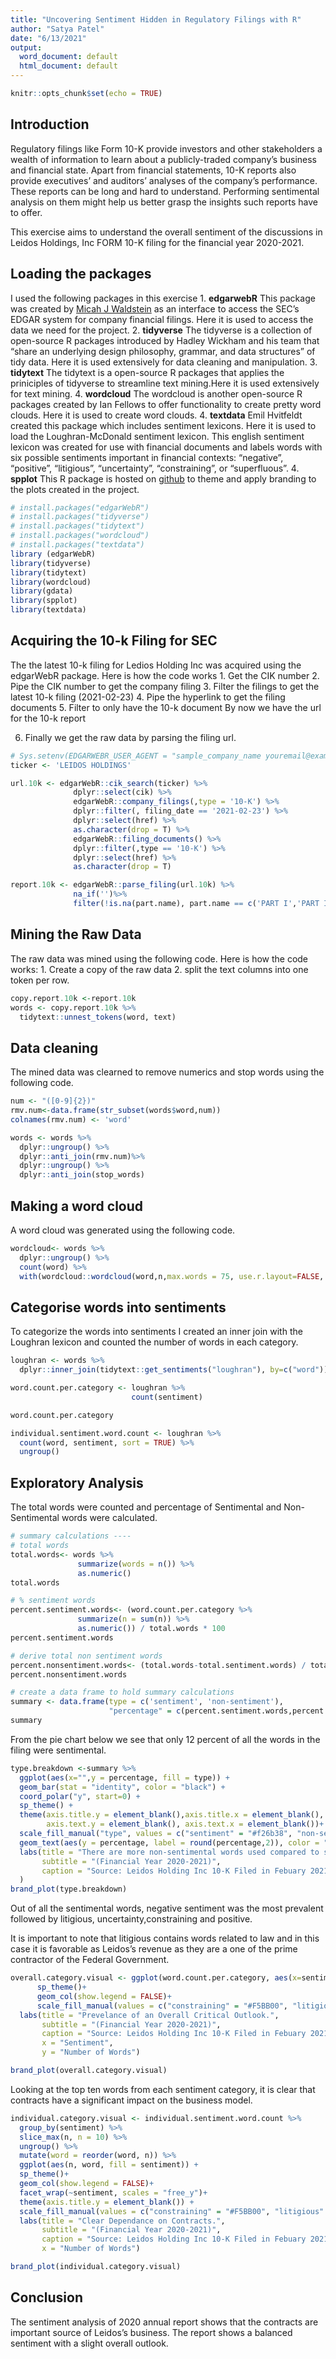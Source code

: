 ---
title: "Uncovering Sentiment Hidden in Regulatory Filings with R"
author: "Satya Patel"
date: "6/13/2021"
output:
  word_document: default
  html_document: default
---
```{r setup, include=FALSE}
knitr::opts_chunk$set(echo = TRUE)
```
## Introduction

Regulatory filings like Form 10-K provide investors and other stakeholders a wealth of information to learn about a publicly-traded company's business and financial state. Apart from financial statements, 10-K reports also provide executives' and auditors' analyses of the company's performance. These reports can be long and hard to understand. Performing sentimental analysis on them might help us better grasp the insights such reports have to offer.

This exercise aims to understand the overall sentiment of the discussions in Leidos Holdings, Inc FORM 10-K filing for the financial year 2020-2021.

## Loading the packages
I used the following packages in this exercise
1. **edgarwebR** 
This package was created by  [Micah J Waldstein](https://micah.waldste.in/) as an interface to access the SEC's EDGAR system for company financial filings. Here it is used to access the data we need for the project.
2. **tidyverse**
The tidyverse is a collection of open-source R packages introduced by Hadley Wickham and his team that "share an underlying design philosophy, grammar, and data structures" of tidy data. Here it is used extensively for data cleaning and manipulation.
3. **tidytext**
The tidytext is a open-source R packages that applies the priniciples of tidyverse to streamline text mining.Here it is used extensively for text mining.
4. **wordcloud**
The wordcloud is another open-source R packages created by Ian Fellows to offer functionality to create pretty word clouds. Here it is used to create word clouds.
4. **textdata**
Emil Hvitfeldt created this package which includes sentiment lexicons. Here it is used to load the Loughran-McDonald sentiment lexicon. This english sentiment lexicon was created for use with financial documents and labels words with six possible sentiments important in financial contexts: "negative", "positive", "litigious", "uncertainty", "constraining", or "superfluous".
4. **spplot**
This R package is hosted on [github](https://github.com/spatels/spplot) to theme and apply branding to the plots created in the project.
```{r install and load package, echo=TRUE, message=FALSE, warning=FALSE}
# install.packages("edgarWebR")
# install.packages("tidyverse")
# install.packages("tidytext")
# install.packages("wordcloud")
# install.packages("textdata")
library (edgarWebR)
library(tidyverse)
library(tidytext)
library(wordcloud)
library(gdata)
library(spplot)
library(textdata)
```
## Acquiring the 10-k Filing for SEC

The the latest 10-k filing for Ledios Holding Inc was acquired using the edgarWebR package.
Here is how the code works
1. Get the CIK number
2. Pipe the CIK number to get the company filing
3. Filter the filings to get the latest 10-k filing (2021-02-23)
4. Pipe the hyperlink to get the filing documents
5. Filter to only have the 10-k document
By now we have the url for the 10-k report

6. Finally we get the raw data by parsing the filing url.

```{r Data prepration, echo=TRUE}
# Sys.setenv(EDGARWEBR_USER_AGENT = "sample_company_name youremail@example.com")
ticker <- 'LEIDOS HOLDINGS'

url.10k <- edgarWebR::cik_search(ticker) %>%
              dplyr::select(cik) %>%
              edgarWebR::company_filings(,type = '10-K') %>%
              dplyr::filter(, filing_date == '2021-02-23') %>%
              dplyr::select(href) %>%
              as.character(drop = T) %>%
              edgarWebR::filing_documents() %>%
              dplyr::filter(,type == '10-K') %>%
              dplyr::select(href) %>%
              as.character(drop = T)

report.10k <- edgarWebR::parse_filing(url.10k) %>%
              na_if('')%>% 
              filter(!is.na(part.name), part.name == c('PART I','PART II')) # exclude section that are not needed

```

## Mining the Raw Data
The raw data was mined using the following code.
Here is how the code works:
1. Create a copy of the raw data
2. split the text columns into one token per row.
```{r text mining, echo=TRUE}
copy.report.10k <-report.10k
words <- copy.report.10k %>%
  tidytext::unnest_tokens(word, text)
```

## Data cleaning
The mined data was clearned to remove numerics and stop words using the following code.
```{r Data cleaning, echo=TRUE, message=FALSE, warning=FALSE}
num <- "([0-9]{2})"
rmv.num<-data.frame(str_subset(words$word,num))
colnames(rmv.num) <- 'word' 

words <- words %>%
  dplyr::ungroup() %>%
  dplyr::anti_join(rmv.num)%>%
  dplyr::ungroup() %>%
  dplyr::anti_join(stop_words)
```

## Making a word cloud
A word cloud was generated using the following code.
```{r word cloud, echo=TRUE, message=FALSE, warning=FALSE}
wordcloud<- words %>%
  dplyr::ungroup() %>%
  count(word) %>%
  with(wordcloud::wordcloud(word,n,max.words = 75, use.r.layout=FALSE, rot.per=0.35,colors=brewer.pal(5, "Set1")))
```

## Categorise words into sentiments
To categorize the words into sentiments I created an inner join with the Loughran lexicon and counted the number of words in each category. 

```{r categorise words, echo=TRUE, message=FALSE, warning=FALSE}
loughran <- words %>%
  dplyr::inner_join(tidytext::get_sentiments("loughran"), by=c("word"))

word.count.per.category <- loughran %>%
                           count(sentiment)

word.count.per.category

individual.sentiment.word.count <- loughran %>%
  count(word, sentiment, sort = TRUE) %>%
  ungroup()
```

## Exploratory Analysis

The total words were counted and percentage of Sentimental and Non-Sentimental words were calculated.
```{r calculate percentage of sentiment and non-sentiment words, echo=TRUE}
# summary calculations ----
# total words
total.words<- words %>% 
               summarize(words = n()) %>%
               as.numeric()
total.words

# % sentiment words
percent.sentiment.words<- (word.count.per.category %>% 
               summarize(n = sum(n)) %>%
               as.numeric()) / total.words * 100
percent.sentiment.words

# derive total non sentiment words
percent.nonsentiment.words<- (total.words-total.sentiment.words) / total.words * 100
percent.nonsentiment.words

# create a data frame to hold summary calculations
summary <- data.frame(type = c('sentiment', 'non-sentiment'),
                      "percentage" = c(percent.sentiment.words,percent.nonsentiment.words))
summary
```
From the pie chart below we see that only 12 percent of all the words in the filing were sentimental. 
```{r visualize percentage type, echo=TRUE}
type.breakdown <-summary %>% 
  ggplot(aes(x="",y = percentage, fill = type)) +
  geom_bar(stat = "identity", color = "black") + 
  coord_polar("y", start=0) +
  sp_theme() + 
  theme(axis.title.y = element_blank(),axis.title.x = element_blank(),
        axis.text.y = element_blank(), axis.text.x = element_blank())+
  scale_fill_manual("type", values = c("sentiment" = "#f26b38", "non-sentiment" = "#38bff2")) + 
  geom_text(aes(y = percentage, label = round(percentage,2)), color = "black", size=8,hjust=1, vjust=-1)+
  labs(title = "There are more non-sentimental words used compared to sentimental words",
       subtitle = "(Financial Year 2020-2021)",
       caption = "Source: Leidos Holding Inc 10-K Filed in Febuary 2021"
  )
brand_plot(type.breakdown)
```

Out of all the sentimental words, negative sentiment was the most prevalent followed by litigious, uncertainty,constraining and positive.

It is important to note that litigious contains words related to law and in this case it is favorable as Leidos's revenue as they are a one of the prime contractor of the Federal Government.
```{r overall category visualization, echo=TRUE, message=FALSE, warning=FALSE}
overall.category.visual <- ggplot(word.count.per.category, aes(x=sentiment, y=n, fill = sentiment)) + 
      sp_theme()+
      geom_col(show.legend = FALSE)+ 
      scale_fill_manual(values = c("constraining" = "#F5BB00", "litigious" = "#8EA604", "negative" = "#38BFF2","positive" = "#F26B38", "superfluous" = "#AA1155", "uncertainty" = "#8D3B72")) + 
  labs(title = "Prevelance of an Overall Critical Outlook.",
       subtitle = "(Financial Year 2020-2021)",
       caption = "Source: Leidos Holding Inc 10-K Filed in Febuary 2021",
       x = "Sentiment",
       y = "Number of Words")

brand_plot(overall.category.visual)
```
Looking at the top ten words from each sentiment category, it is clear that contracts have a significant impact on the business model.
```{r individual category visualization, echo=TRUE}
individual.category.visual <- individual.sentiment.word.count %>%
  group_by(sentiment) %>%
  slice_max(n, n = 10) %>% 
  ungroup() %>%
  mutate(word = reorder(word, n)) %>%
  ggplot(aes(n, word, fill = sentiment)) + 
  sp_theme()+
  geom_col(show.legend = FALSE)+ 
  facet_wrap(~sentiment, scales = "free_y")+
  theme(axis.title.y = element_blank()) +
  scale_fill_manual(values = c("constraining" = "#F5BB00", "litigious" = "#8EA604", "negative" = "#38BFF2","positive" = "#F26B38", "superfluous" = "#AA1155", "uncertainty" = "#8D3B72")) + 
  labs(title = "Clear Dependance on Contracts.",
       subtitle = "(Financial Year 2020-2021)",
       caption = "Source: Leidos Holding Inc 10-K Filed in Febuary 2021",
       x = "Number of Words")

brand_plot(individual.category.visual)
```

## Conclusion
The sentiment analysis of 2020 annual report shows that the contracts are important source of Leidos's business. The report shows a balanced sentiment with a slight overall outlook. 
